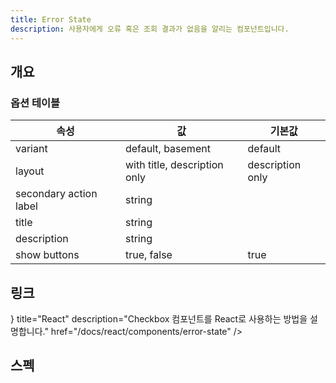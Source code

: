 ```yaml
---
title: Error State
description: 사용자에게 오류 혹은 조회 결과가 없음을 알리는 컴포넌트입니다.
---
```


## 개요

### 옵션 테이블

| 속성        | 값     | 기본값 |
| ----------- | ------ | ------ |
| variant | default, basement | default |
| layout | with title, description only | description only |
| secondary action label | string |        |
| title | string |        |
| description | string |        |
| show buttons | true, false | true |

## 링크

<Cards>
  <Card
    icon={<AtomIcon />}
    title="React"
    description="Checkbox 컴포넌트를 React로 사용하는 방법을 설명합니다."
    href="/docs/react/components/error-state"
  />
</Cards>

## 스펙

<ComponentSpecBlock id="error-state" />
